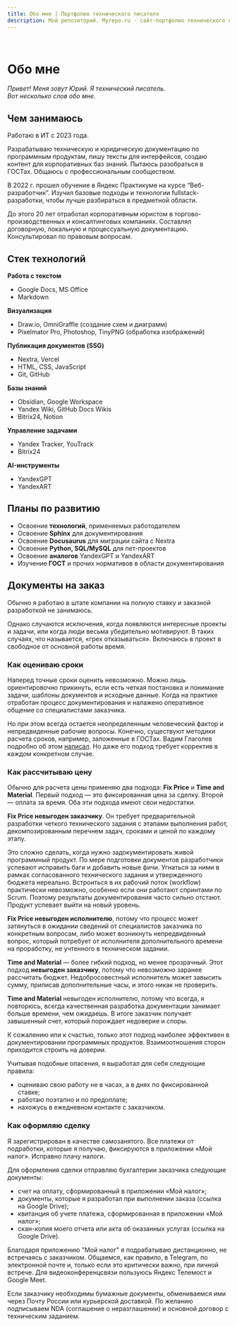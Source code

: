 ```yaml
---
title: Обо мне | Портфолио технического писателя
description: Мой репозиторий. Myrepo.ru - сайт-портфолио технического писателя
---
```


<br />

# Обо мне

*Привет! Меня зовут Юрий. Я технический писатель.*  
*Вот несколько слов обо мне.*

## Чем занимаюсь

Работаю в ИТ с 2023 года.

Разрабатываю техническую и юридическую документацию по программным продуктам, пишу тексты для интерфейсов, создаю контент для корпоративных баз знаний. Пытаюсь разобраться в ГОСТах. Общаюсь с профессиональным сообществом.

В 2022 г. прошел обучение в Яндекс Практикуме на курсе “Веб-разработчик”. Изучил базовые подходы и технологии fullstack-разработки, чтобы лучше разбираться в предметной области.

До этого 20 лет отработал корпоративным юристом в торгово-производственных и консалтинговых компаниях. Составлял договорную, локальную и процессуальную документацию. Консультировал по правовым вопросам.

## Стек технологий

**Работа с текстом**  
- Google Docs, MS Office  
- Markdown  

**Визуализация**  
- Draw.io, OmniGraffle (создание схем и диаграмм)  
- Pixelmator Pro, Photoshop, TinyPNG (обработка изображений)  

**Публикация документов (SSG)**  
- Nextra, Vercel  
- HTML, CSS, JavaScript  
- Git, GitHub   

**Базы знаний**  
- Obsidian, Google Workspace  
- Yandex Wiki, GitHub Docs Wikis  
- Bitrix24, Notion  

**Управление задачами**  
- Yandex Tracker, YouTrack  
- Bitrix24  

**AI-инструменты**  
- YandexGPT  
- YandexART

## Планы по развитию
- Освоение **технологий**, применяемых работодателем
- Освоение **Sphinx** для документирования
- Освоение **Docusaurus** для миграции сайта с Nextra
- Освоение **Python, SQL/MySQL** для пет-проектов
- Освоение **аналогов** YandexGPT и YandexART
- Изучение **ГОСТ** и прочих нормативов в области документирования

## Документы на заказ

Обычно я работаю в штате компании на полную ставку и заказной разработкой не занимаюсь.

Однако случаются исключения, когда появляются интересные проекты и задачи, или когда люди весьма убедительно мотивируют. В таких случаях, что называется, «грех отказываться». Включаюсь в проект в свободное от основной работы время.

### Как оцениваю сроки

Наперед точные сроки оценить невозможно. Можно лишь ориентировочно прикинуть, если есть четкая постановка и понимание задачи, шаблоны документов и исходные данные. Когда на практике отработан процесс документирования и налажено оперативное общение со специалистами заказчика.

Но при этом всегда остается неопределенным человеческий фактор и непредвиденные рабочие вопросы. Конечно, существуют методики расчета сроков, например, заложенные в ГОСТах. Вадим Глаголев подробно об этом [написал](https://drive.google.com/file/d/181-CTM8Yli9_4zZVIFBjsjbnqPvRXvcM/view?usp=sharing). Но даже его подход требует корректив в каждом конкретном случае.

### Как рассчитываю цену

Обычно для расчета цены применяю два подхода: **Fix Price** и **Time and Material**. Первый подход — это фиксированная цена за сделку. Второй — оплата за время. Оба эти подхода имеют свои недостатки.

**Fix Price невыгоден заказчику**. Он требует предварительной разработки четкого технического задания с этапами выполнения работ, декомпозированным перечнем задач, сроками и ценой по каждому этапу. 

Это сложно сделать, когда нужно задокументировать живой программный продукт. По мере подготовки документов разработчики успевают исправить баги и добавить новые фичи. Угнаться за ними в рамках согласованного технического задания и утвержденного бюджета нереально. Встроиться в их рабочий поток (workflow) практически невозможно, особенно если они работают спринтами по Scrum. Поэтому результаты документирования часто сильно отстают. Продукт успевает выйти на новый уровень. 

**Fix Price невыгоден исполнителю**, потому что процесс может затянуться в ожидании сведений от специалистов заказчика по конкретным вопросам, либо может возникнуть непредвиденный вопрос, который потребует от исполнителя дополнительного времени на проработку, не учтенного в техническом задании.

**Time and Material** — более гибкий подход, но менее прозрачный. Этот подход **невыгоден заказчику**, потому что невозможно заранее рассчитать бюджет. Недобросовестный исполнитель может завысить сумму, приписав дополнительные часы, и этого никак не проверить.

**Time and Material** невыгоден исполнителю, потому что всегда, я повторюсь, всегда качественная разработка документации занимает больше времени, чем ожидаешь. В итоге заказчик получает завышенный счет, который порождает недоверие и споры.

К сожалению или к счастью, только этот подход наиболее эффективен в документировании программных продуктов. Взаимоотношения сторон приходится строить на доверии.

Учитывая подобные опасения, я выработал для себя следующие правила:
* оцениваю свою работу не в часах, а в днях по фиксированной ставке;
* работаю поэтапно и по предоплате;
* нахожусь в ежедневном контакте с заказчиком.

### Как оформляю сделку

Я зарегистрирован в качестве самозанятого. Все платежи от подработки, которые я получаю, фиксируются в приложении «Мой налог». Исправно плачу налоги.

Для оформления сделки отправляю бухгалтерии заказчика следующие документы:
* счет на оплату, сформированный в приложении «Мой налог»;
* документы, которые я разработал при выполнении заказа (ссылка на Google Drive);
* квитанция об учете платежа, сформированная в приложении «Мой налог»;
* скан-копия моего отчета или акта об оказанных услугах (ссылка на Google Drive).

Благодаря приложению "Мой налог" я подрабатываю дистанционно, не встречаясь с заказчиком. Общаемся, как правило, в Telegram, по электронной почте и, только если это критически важно, при личной встрече. Для видеоконференцсвязи пользуюсь Яндекс Телемост и Google Meet.

Если заказчику необходимы бумажные документы, обмениваемся ими через Почту России или курьерской доставкой. По желанию подписываем NDA (соглашение о неразглашении) и основной договор с техническим заданием.